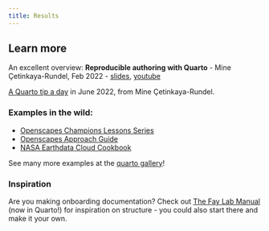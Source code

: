 ```yaml
---
title: Results
---
```


## Learn more

An excellent overview: **Reproducible authoring with Quarto** - Mine Çetinkaya-Rundel, Feb 2022
    -   [slides](https://mine-cetinkaya-rundel.github.io/2022-repro-toronto/#/title-slide), [youtube](https://www.youtube.com/watch?v=6p4vOKS6Xls)
    
[A Quarto tip a day](https://mine-cetinkaya-rundel.github.io/quarto-tip-a-day/) in June 2022, from Mine Çetinkaya-Rundel.

### Examples in the wild: 
-   [Openscapes Champions Lessons Series](https://openscapes.github.io/series)
-   [Openscapes Approach Guide](https://openscapes.github.io/approach-guide/)\
-   [NASA Earthdata Cloud Cookbook](https://nasa-openscapes.github.io/earthdata-cloud-cookbook/)

See many more examples at the [quarto gallery](https://quarto.org/docs/gallery/)!

### Inspiration

Are you making onboarding documentation? Check out [The Fay Lab Manual](https://thefaylab.github.io/lab-manual/) (now in Quarto!) for inspiration on structure - you could also start there and make it your own.
